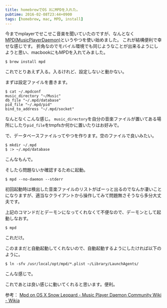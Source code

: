 ```yaml
---
title: homebrewでOS XにMPDを入れた。
pubtime: 2016-02-08T23:44+0900
tags: [homebrew, mac, MPD, install]
---
```


今までmplayerでせこせこ音楽を聞いていたのですが、なんとなく[MPD(MusicPlayerDaemon)](http://www.musicpd.org/)というやつを使い始めました。
これが結構便利で幸せな感じです。
折角なのでモバイル環境でも同じようなことが出来るようにしようと思い、macbookにもMPDを入れてみました。

```
$ brew install mpd
```
これでとりあえず入る。入るけれど、設定しないと動かない。

まずは設定ファイルを書きます。
```
$ cat ~/.mpdconf
music_directory "~/Music"
db_file "~/.mpd/database"
pid_file "~/.mpd/pid"
bind_to_address "~/.mpd/socket"
```
なんとなくこんな感じ。
`music_directory`を自分の音楽ファイルが置いてある場所にしたり`pid_file`をtmpfsか何かに置いたりはお好みで。

で、データベースファイルってやつを作ります。空のファイルで良いみたい。
```
$ mkdir ~/.mpd
$ :> ~/.mpd/database
```
こんなもんで。

そしたら問題ないか確認するために起動。
```
$ mpd --no-daemon --stderr
```
初回起動時は検出した音楽ファイルのリストがばーっと出るのでなんか凄いことになりますが、適当なクライアントから操作してみて問題無さそうなら多分大丈夫です。

上記のコマンドだとデーモンになってくれなくて不便なので、デーモンとして起動しなおす。
```
$ mpd
```
これだけ。

このままだと自動起動してくれないので、自動起動するようにしたければ以下のように。
```
$ ln -sfv /usr/local/opt/mpd/*.plist ~/Library/LaunchAgents/
```
こんな感じで。

これであとは良い感じに動いてくれると思います。便利。

参考： [Mpd on OS X Snow Leopard - Music Player Daemon Community Wiki - Wikia](http://mpd.wikia.com/wiki/Mpd_on_OS_X_Snow_Leopard)
